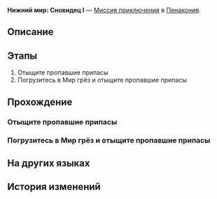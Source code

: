 {{Дополнить|Диалоги.}}
{{Миссия Инфобокс
|id              = 8020203
|Название        = 
|Изображение     = Миссия Освоения Нижний мир Сновидец I.png
|Тип             = Миссия приключения
|События         = 
|Глава           = 
|Условия         = 
|Персонажи       = Первопроходец
|СтартЛокация    = Нижний мир: Сновидец I
|Мир             = Пенакония
|Локации         = Нижний мир: Сновидец I
|Предыдущая      = 
|Следующая       = 
|Награды         = 
}}
'''Нижний мир: Сновидец I''' — [[Миссия приключения]] в [[Пенакония]].

==Описание==
{{Описание|<!--официальное описание из Перекрёстка судеб-->}}

==Этапы==
# Отыщите пропавшие припасы
# Погрузитесь в Мир грёз и отыщите пропавшие припасы

==Прохождение==
{{Дополнить}}

===Отыщите пропавшие припасы===
{{Описание миссии|локация=Нижний мир: Сновидец I|Хаос Мира грёз унёс за собой важные для Грёзавиля припасы. Вам нужно погрузиться в грёзы и всё вернуть.}}
{{Диалог Начало}}


{{Диалог Конец}}

===Погрузитесь в Мир грёз и отыщите пропавшие припасы===
{{Диалог Начало}}
{{Диалог Конец}}

==На других языках==
{{На других языках
|en   = Deep "Dreamwalker" Difficulty I
|zhs  = 深层「梦客漫步」难度I
|zht  = 深層「夢客漫步」難度I
|ja   = 深層夢境「ドリームウォーク」難易度I
|ko   = 깊은 층 「꿈꾸는 자의 산책」 난이도 I
|es   = Sonambulismo profundo, dificultad&nbsp;I
|fr   = Profondeurs&nbsp;: «&nbsp;Marche-rêve&nbsp;» difficulté&nbsp;I
|ru   = Нижний мир: Сновидец I
|th   = "ย่างก้าวของคนช่างฝัน" ชั้นลึก ระดับความยาก I
|vi   = "Khách Mộng Dạo Bước" Tầng Sâu - Độ Khó I
|de   = Tief „Traumwandler“ Schwierigkeitsgrad I
|id   = "Pejalan Mimpi" yang Dalam: Tingkat Kesulitan I
|pt   = "Caminhante dos Sonhos" Profundo Dificuldade I
}}

==История изменений==
{{История изменений|2.7}}
